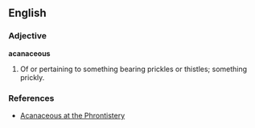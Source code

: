 ==English==

===Adjective===
'''acanaceous'''

# Of or pertaining to something bearing prickles or thistles; something prickly.
===References===
*[http://phrontistery.info/a.html Acanaceous at the Phrontistery]